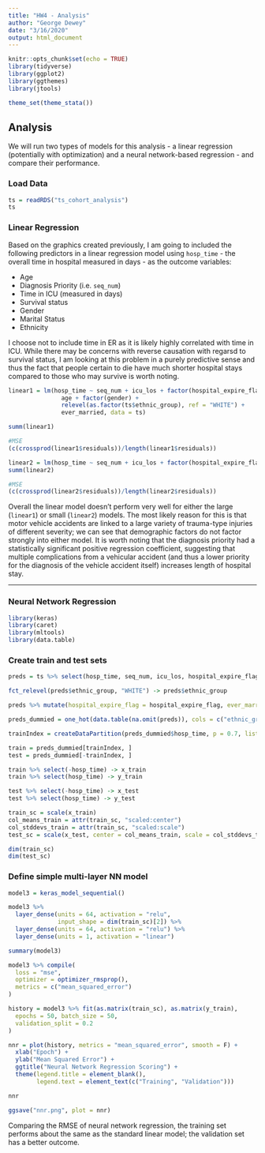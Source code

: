 ```yaml
---
title: "HW4 - Analysis"
author: "George Dewey"
date: "3/16/2020"
output: html_document
---
```


```r
knitr::opts_chunk$set(echo = TRUE)
library(tidyverse)
library(ggplot2)
library(ggthemes)
library(jtools)

theme_set(theme_stata())
```

## Analysis

We will run two types of models for this analysis - a linear regression (potentially with optimization) and a neural network-based regression - and compare their performance.

### Load Data

```r
ts = readRDS("ts_cohort_analysis")
ts
```

### Linear Regression

Based on the graphics created previously, I am going to included the following predictors in a linear regression model using `hosp_time` - the overall time in hospital measured in days - as the outcome variables:

* Age
* Diagnosis Priority (i.e. `seq_num`)
* Time in ICU (measured in days)
* Survival status
* Gender
* Marital Status
* Ethnicity

I choose not to include time in ER as it is likely highly correlated with time in ICU. While there may be concerns with reverse causation with regarsd to survival status, I am looking at this problem in a purely predictive sense and thus the fact that people certain to die have much shorter hospital stays compared to those who may survive is worth noting.

```r
linear1 = lm(hosp_time ~ seq_num + icu_los + factor(hospital_expire_flag) + 
               age + factor(gender) + 
               relevel(as.factor(ts$ethnic_group), ref = "WHITE") + 
               ever_married, data = ts)

summ(linear1)

#MSE
(c(crossprod(linear1$residuals))/length(linear1$residuals))
```

```r
linear2 = lm(hosp_time ~ seq_num + icu_los + factor(hospital_expire_flag), data = ts)
summ(linear2)

#MSE
(c(crossprod(linear2$residuals))/length(linear2$residuals))
```

Overall the linear model doesn't perform very well for either the large (`linear1`) or small (`linear2`) models. The most likely reason for this is that motor vehicle accidents are linked to a large variety of trauma-type injuries of different severity; we can see that demographic factors do not factor strongly into either model. It is worth noting that the diagnosis priority had a statistically significant positive regression coefficient, suggesting that multiple complications from a vehicular accident (and thus a lower priority for the diagnosis of the vehicle accident itself) increases length of hospital stay.

---

### Neural Network Regression

```r
library(keras)
library(caret)
library(mltools)
library(data.table)
```

### Create train and test sets

```r
preds = ts %>% select(hosp_time, seq_num, icu_los, hospital_expire_flag, age, ethnic_group, ever_married)

fct_relevel(preds$ethnic_group, "WHITE") -> preds$ethnic_group

preds %>% mutate(hospital_expire_flag = hospital_expire_flag, ever_married = as.numeric(ever_married)) -> preds

preds_dummied = one_hot(data.table(na.omit(preds)), cols = c("ethnic_group"))

trainIndex = createDataPartition(preds_dummied$hosp_time, p = 0.7, list = FALSE, times = 1)

train = preds_dummied[trainIndex, ]
test = preds_dummied[-trainIndex, ]

train %>% select(-hosp_time) -> x_train
train %>% select(hosp_time) -> y_train

test %>% select(-hosp_time) -> x_test
test %>% select(hosp_time) -> y_test

train_sc = scale(x_train)
col_means_train = attr(train_sc, "scaled:center")
col_stddevs_train = attr(train_sc, "scaled:scale")
test_sc = scale(x_test, center = col_means_train, scale = col_stddevs_train)

dim(train_sc)
dim(test_sc)
```

### Define simple multi-layer NN model

```r
model3 = keras_model_sequential()

model3 %>%
  layer_dense(units = 64, activation = "relu", 
              input_shape = dim(train_sc)[2]) %>%
  layer_dense(units = 64, activation = "relu") %>%
  layer_dense(units = 1, activation = "linear")

summary(model3)
```

```r
model3 %>% compile(
  loss = "mse",
  optimizer = optimizer_rmsprop(),
  metrics = c("mean_squared_error")
)

history = model3 %>% fit(as.matrix(train_sc), as.matrix(y_train),
  epochs = 50, batch_size = 50,
  validation_split = 0.2
)
```

```r
nnr = plot(history, metrics = "mean_squared_error", smooth = F) +
  xlab("Epoch") +
  ylab("Mean Squared Error") +
  ggtitle("Neural Network Regression Scoring") +
  theme(legend.title = element_blank(),
        legend.text = element_text(c("Training", "Validation")))

nnr

ggsave("nnr.png", plot = nnr)
```

Comparing the RMSE of neural network regression, the training set performs about the same as the standard linear model; the validation set has a better outcome.
